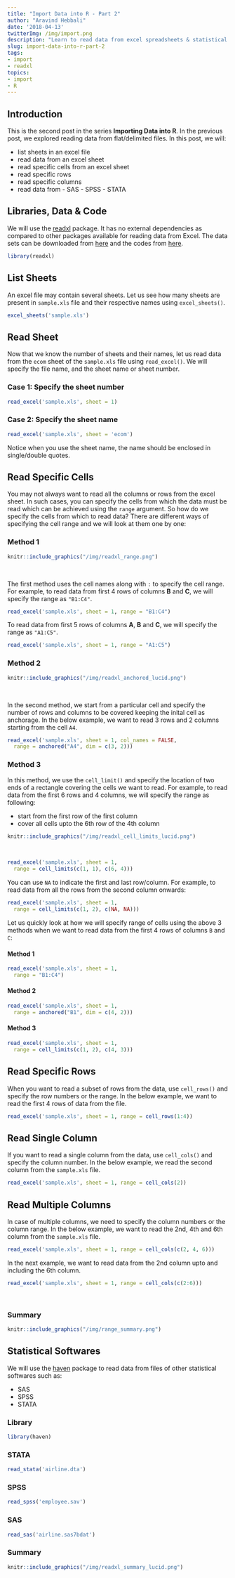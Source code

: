 ```yaml
---
title: "Import Data into R - Part 2"
author: "Aravind Hebbali"
date: '2018-04-13'
twitterImg: /img/import.png
description: "Learn to read data from excel spreadsheets & statistical softwares into R."
slug: import-data-into-r-part-2
tags:
- import
- readxl
topics:
- import
- R
---
```


## Introduction

This is the second post in the series **Importing Data into R**. In the 
previous post, we explored reading data from flat/delimited files. In this 
post, we will:

- list sheets in an excel file
- read data from an excel sheet
- read specific cells from an excel sheet
- read specific rows
- read specific columns
- read data from
		- SAS 
		- SPSS
		- STATA

## Libraries, Data & Code

We will use the [readxl](http://readr.tidyverse.org/index.html) package. It has 
no external dependencies as compared to other packages available for reading 
data from Excel. The data sets can be downloaded from 
[here](https://github.com/rsquaredacademy/datasets) and the codes from 
[here](https://gist.github.com/aravindhebbali/65dc2af57b8eda098f2b878095c5aaa4).

```r
library(readxl)
```

## List Sheets

An excel file may contain several sheets. Let us see how many sheets are 
present in `sample.xls` file and their respective names using `excel_sheets()`.

```r
excel_sheets('sample.xls')
```

## Read Sheet

Now that we know the number of sheets and their names, let us read data from 
the `ecom` sheet of the `sample.xls` file using `read_excel()`. We will specify
the file name, and the sheet name or sheet number. 

### Case 1: Specify the sheet number

```r
read_excel('sample.xls', sheet = 1)
```

### Case 2: Specify the sheet name

```r
read_excel('sample.xls', sheet = 'ecom')
```

Notice when you use the sheet name, the name should be enclosed in 
single/double quotes.

## Read Specific Cells

You may not always want to read all the columns or rows from the excel sheet.
In such cases, you can specify the cells from which the data must be read 
which can be achieved using the `range` argument. So how do we specify the 
cells from which to read data? There are different ways of specifying the 
cell range and we will look at them one by one:


### Method 1

```r
knitr::include_graphics("/img/readxl_range.png")
```

<br>

The first method uses the cell names along with `:` to specify the cell range. 
For example, to read data from first 4 rows of columns **B** and **C**, we will 
specify the range as `"B1:C4"`.

```r
read_excel('sample.xls', sheet = 1, range = "B1:C4")
```

To read data from first 5 rows of columns **A**, **B** and **C**, we will specify the range as `"A1:C5"`.

```r
read_excel('sample.xls', sheet = 1, range = "A1:C5")
```

### Method 2

```r
knitr::include_graphics("/img/readxl_anchored_lucid.png")
```

<br>

In the second method, we start from a particular cell and specify the number 
of rows and columns to be covered keeping the inital cell as anchorage. 
In the below example, we want to read 3 rows and 2 columns starting from the 
cell `A4`.

```r
read_excel('sample.xls', sheet = 1, col_names = FALSE,
  range = anchored("A4", dim = c(3, 2)))
```

### Method 3

In this method, we use the `cell_limit()` and specify the location of two ends 
of a rectangle covering the cells we want to read. For example, to read data 
from the first 6 rows and 4 columns, we will specify the range as following:

- start from the first row of the first column
- cover all cells upto the 6th row of the 4th column

```r
knitr::include_graphics("/img/readxl_cell_limits_lucid.png")
```

<br>

```r
read_excel('sample.xls', sheet = 1,
  range = cell_limits(c(1, 1), c(6, 4)))
```

You can use `NA` to indicate the first and last row/column. For example, to 
read data from all the rows from the second column onwards:

```r
read_excel('sample.xls', sheet = 1,
  range = cell_limits(c(1, 2), c(NA, NA)))
```

Let us quickly look at how we will specify range of cells using the above 3 
methods when we want to read data from the first 4 rows of columns `B` and `C`:

#### Method 1

```r
read_excel('sample.xls', sheet = 1,
  range = "B1:C4")
```

#### Method 2

```r
read_excel('sample.xls', sheet = 1,
  range = anchored("B1", dim = c(4, 2)))
```

#### Method 3

```r
read_excel('sample.xls', sheet = 1,
  range = cell_limits(c(1, 2), c(4, 3)))
```

## Read Specific Rows

When you want to read a subset of rows from the data, use `cell_rows()` and 
specify the row numbers or the range. In the below example, we want to read 
the first 4 rows of data from the file.

```r
read_excel('sample.xls', sheet = 1, range = cell_rows(1:4))
```

## Read Single Column

If you want to read a single column from the data, use `cell_cols()` and 
specify the column number. In the below example, we read the second column
from the `sample.xls` file.

```r
read_excel('sample.xls', sheet = 1, range = cell_cols(2))
```

## Read Multiple Columns

In case of multiple columns, we need to specify the column numbers or the
column range. In the below example, we want to read the 2nd, 4th and 6th column from 
the `sample.xls` file.

```r
read_excel('sample.xls', sheet = 1, range = cell_cols(c(2, 4, 6)))
```

In the next example, we want to read data from the 2nd column upto and 
including the 6th column.

```r
read_excel('sample.xls', sheet = 1, range = cell_cols(c(2:6)))
```

<br>

### Summary

```r
knitr::include_graphics("/img/range_summary.png")
```

## Statistical Softwares

We will use the [haven](https://haven.tidyverse.org) package to read data from files of other statistical softwares such as:

- SAS
- SPSS
- STATA

### Library

```r
library(haven)
```

### STATA

```r
read_stata('airline.dta')  
```

### SPSS

```r
read_spss('employee.sav')  
```

### SAS

```r
read_sas('airline.sas7bdat')
```

### Summary

```r
knitr::include_graphics("/img/readxl_summary_lucid.png")
```